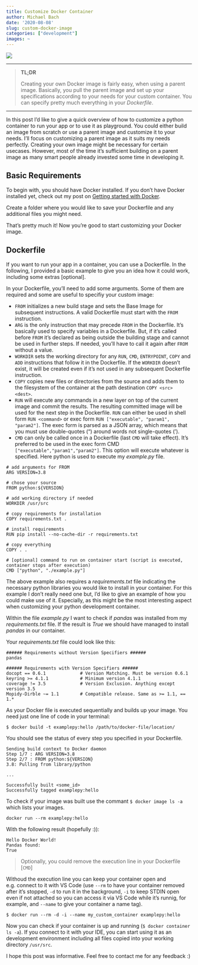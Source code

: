 ```yaml
---
title: Customize Docker Container
author: Michael Bach
date: '2020-08-08'
slug: custom-docker-image
categories: ["development"]
images: ~
---
```


![](/images/Docker_logo.png)

---------------------------------------

> **TL;DR**
>
> Creating your own Docker image is fairly easy, when using a parent image. Basically, you pull the parent image and set up your specifications according to your needs for your custom container. You can specify pretty much everything in your *Dockerfile*.

---------------------------------------

In this post I'd like to give a quick overview of how to customize a python container to run your app or to use it as playground. You could either build an image from scratch or use a parent image and customize it to your needs. I'll focus on customizing a parent image as it suits my needs perfectly. Creating your own image might be necessary for certain usecases. However, most of the time it's sufficient building on a parent image as many smart people already invested some time in developing it.

## Basic Requirements

To begin with, you should have Docker installed. If you don't have Docker installed yet, check out my post on [Getting started with Docker](https://mic-bac.netlify.app/posts/getting-started-with-docker/).

Create a folder where you would like to save your Dockerfile and any additional files you might need.

That's pretty much it! Now you're good to start customizing your Docker image.


## Dockerfile

If you want to run your app in a container, you can use a Dockerfile. In the following, I provided a basic example to give you an idea how it could work, including some extras [optional].

In your Dockerfile, you'll need to add some arguments. Some of them are required and some are useful to specifiy your custom image:

- `FROM` initializes a new build stage and sets the Base Image for subsequent instructions. A valid Dockerfile must start with the `FROM` instruction.
- `ARG` is the only instruction that may precede `FROM` in the Dockerfile. It's basically used to specify variables in a Dockerfile. But, if it's called before `FROM` it's declared as being outside the building stage and cannot be used in further steps. If needed, you'll have to call it again after `FROM` without a value.
- `WORKDIR` sets the working directory for any `RUN`, `CMD`, `ENTRYPOINT`, `COPY` and `ADD` instructions that follow it in the Dockerfile. If the `WORKDIR` doesn't exist, it will be created even if it's not used in any subsequent Dockerfile instruction.
- `COPY` copies new files or directories from the source and adds them to the filesystem of the container at the path destination `COPY <src> <dest>`.
- `RUN` will execute any commands in a new layer on top of the current image and commit the results. The resulting committed image will be used for the next step in the Dockerfile. `RUN` can either be used in shell form `RUN <command>` or exec form `RUN ["executable", "param1", "param2"]`. The exec form is parsed as a JSON array, which means that you must use double-quotes (") around words not single-quotes (').
- `CMD` can only be called once in a Dockerfile (last `CMD` will take effect). It's preferred to be used in the exec form CMD `["executable","param1","param2"]`. This option will execute whatever is specified. Here python is used to execute my *example.py* file.



```
# add arguments for FROM
ARG VERSION=3.8

# chose your source
FROM python:${VERSION}

# add working directory if needed
WORKDIR /usr/src

# copy requirements for installation
COPY requirements.txt .

# install requirements
RUN pip install --no-cache-dir -r requirements.txt

# copy everything
COPY . .

# [optional] command to run on container start (script is executed, container stops after execution)
CMD ["python", "./example.py"]
```

The above example also requires a *requirements.txt* file indicating the necessary python libraries you would like to install in your container. For this example I don't really need one but, I'd like to give an example of how you could make use of it. Especially, as this might be the most interesting aspect when customizing your python development container.

Within the file *example.py* I want to check if *pandas* was installed from my *requirements.txt* file. If the result is *True* we should have managed to install *pandas* in our container.

Your *requirements.txt* file could look like this:

```
###### Requirements without Version Specifiers ######
pandas

###### Requirements with Version Specifiers ######
docopt == 0.6.1             # Version Matching. Must be version 0.6.1
keyring >= 4.1.1            # Minimum version 4.1.1
coverage != 3.5             # Version Exclusion. Anything except version 3.5
Mopidy-Dirble ~= 1.1        # Compatible release. Same as >= 1.1, == 1.*
```

As your Docker file is executed sequentially and builds up your image. You need just one line of code in your terminal:

```
$ docker build -t examplepy:hello /path/to/docker-file/location/
```

You should see the status of every step you specified in your Dockerfile.

```
Sending build context to Docker daemon
Step 1/7 : ARG VERSION=3.8
Step 2/7 : FROM python:${VERSION}
3.8: Pulling from library/python

...

Successfully built <some_id>
Successfully tagged examplepy:hello
```

To check if your image was built use the commant `$ docker image ls -a` which lists your images.

```
docker run --rm examplepy:hello
```

With the following result (hopefully :)):

```
Hello Docker World!
Pandas found:
True
```

> Optionally, you could remove the execution line in your Dockerfile [`CMD`]

Withoud the execution line you can keep your container open and e.g. connect to it with VS Code (use `--rm` to have your container removed after it's stopped, `-d` to run it in the background, `-i` to keep STDIN open even if not attached so you can access it via VS Code while it's runnig, for example, and `--name` to give your container a name tag).

```
$ docker run --rm -d -i --name my_custom_container examplepy:hello
```

Now you can check if your container is up and running (`$ docker container ls -a`). If you connect to it with your IDE, you can start using it as an development environment including all files copied into your working directory `/usr/src`.



I hope this post was informative. Feel free to contact me for any feedback :)




